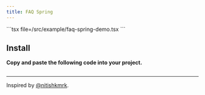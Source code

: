 ```yaml
---
title: FAQ Spring
---
```



<Tabs>
  <Tab value="Preview"><ComponentPreview name="faq-spring-demo" /></Tab>
  <Tab value="Code">
    ```tsx file=<rootDir>/src/example/faq-spring-demo.tsx
    ```
  </Tab>
</Tabs>

## Install

**Copy and paste the following code into your project.**

```tsx file=<rootDir>/src/registry/faq-spring.tsx
```

---

Inspired by [@nitishkmrk](https://x.com/nitishkmrk/status/1860935449713557924).